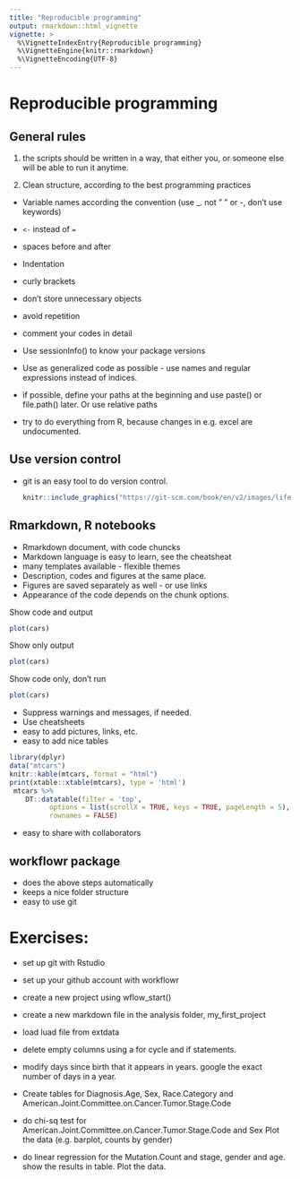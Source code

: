 ```yaml
---
title: "Reproducible programming"
output: rmarkdown::html_vignette
vignette: >
  %\VignetteIndexEntry{Reproducible programming}
  %\VignetteEngine{knitr::rmarkdown}
  %\VignetteEncoding{UTF-8}
---
```


# Reproducible programming

## General rules

1. the scripts should be written in a way, that either you, or someone else will be able to run it anytime.

2. Clean structure, according to the best programming practices

* Variable names according the convention (use _. not " " or -, don't use keywords)
* `<-` instead of `=`
* spaces before and after
* Indentation
* curly brackets
* don't store unnecessary objects
* avoid repetition

- comment your codes in detail
- Use sessionInfo() to know your package versions
- Use as generalized code as possible - use names and regular expressions instead of indices. 
- if possible, define your paths at the beginning and use paste() or file.path() later. Or use relative paths
- try to do everything from R, because changes in e.g. excel are undocumented.


## Use version control

- git is an easy tool to do version control.

    ```r
    knitr::include_graphics("https://git-scm.com/book/en/v2/images/lifecycle.png", dpi = 100)
    ```



## Rmarkdown, R notebooks

* Rmarkdown document, with code chuncks
* Markdown language is easy to learn, see the cheatsheat
* many templates available - flexible themes
* Description, codes and figures at the same place. 
* Figures are saved separately as well - or use links
* Appearance of the code depends on the chunk options.

Show code and output

```r
plot(cars)
```

Show only output

```r
plot(cars)
```

Show code only, don't run

```r
plot(cars)
```

* Suppress warnings and messages, if needed.
* Use cheatsheets
* easy to add pictures, links, etc.
* easy to add nice tables

```r
library(dplyr)
data("mtcars")
knitr::kable(mtcars, format = "html")
print(xtable::xtable(mtcars), type = 'html')
 mtcars %>%
 	DT::datatable(filter = 'top', 
          options = list(scrollX = TRUE, keys = TRUE, pageLength = 5),  
          rownames = FALSE)
```

* easy to share with collaborators

## workflowr package
* does the above steps automatically
* keeps a nice folder structure
* easy to use git 


# Exercises:

- set up git with Rstudio
- set up your github account with workflowr
- create a new project using wflow_start()
- create a new markdown file in the analysis folder, my_first_project
- load luad file from extdata

- delete empty columns using a for cycle and if statements. 
- modify days since birth that it appears in years. google the exact number of days in a year. 
- Create tables for Diagnosis.Age, Sex, Race.Category and American.Joint.Committee.on.Cancer.Tumor.Stage.Code
- do chi-sq test for American.Joint.Committee.on.Cancer.Tumor.Stage.Code and Sex Plot the data (e.g. barplot, counts by gender)
- do linear regression for the Mutation.Count and stage, gender and age. show the results in table. Plot the data.







